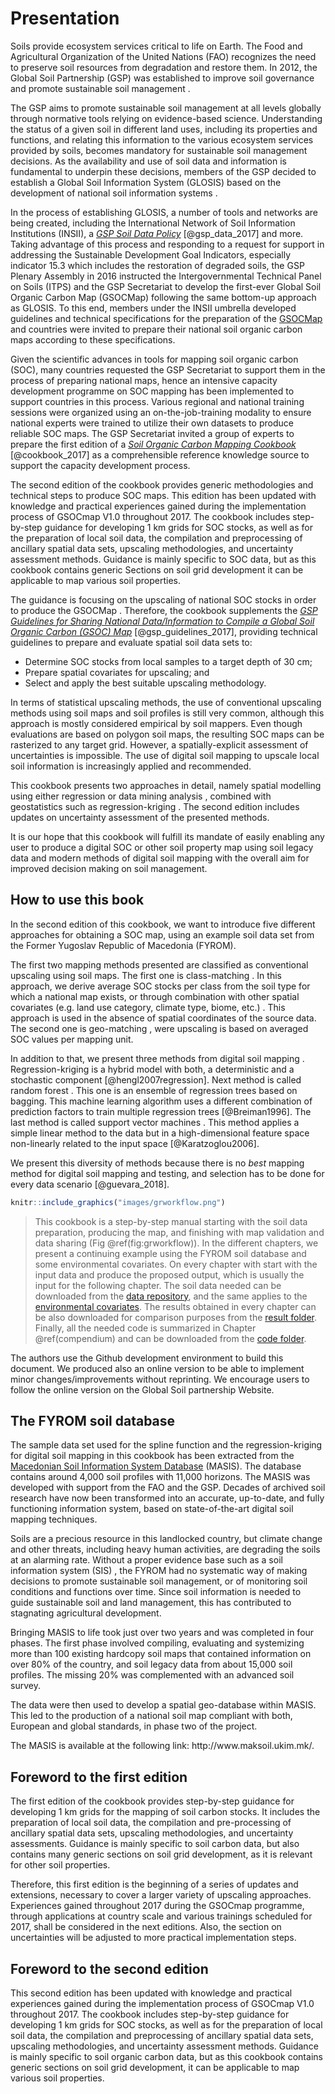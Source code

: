 \mainmatter
\pagestyle{fancy}

# Presentation

Soils provide ecosystem services critical to life on Earth. The Food and Agricultural Organization of the United Nations (FAO) recognizes the need to preserve soil resources from degradation and restore them. In 2012, the Global Soil Partnership (GSP) was established to improve soil governance and promote sustainable soil management \index{Sustainable soil management}. 

The GSP aims to promote sustainable soil management \index{Sustainable soil management} at all levels globally through normative tools relying on evidence-based science. Understanding the status of a given soil in different land uses, including its properties and functions, and relating this information to the various ecosystem services provided by soils, becomes mandatory for sustainable soil management \index{Sustainable soil management} decisions. As the availability and use of soil data and information is fundamental to underpin these decisions, members of the GSP decided to establish a Global Soil Information System (GLOSIS) 
\index{Soil Information System (SIS)!global} based on the development of national soil information systems \index{Soil Information System (SIS)!national}.

In the process of establishing GLOSIS, a number of tools and networks are being created, including the International Network of Soil Information Institutions (INSII), a [*GSP Soil Data Policy*](http://www.fao.org/3/a-bs975e.pdf) [@gsp_data_2017] and more. Taking advantage of this process and responding to a request for support in addressing the Sustainable Development Goal Indicators, especially indicator 15.3 which includes the restoration of degraded soils, the GSP Plenary Assembly in 2016 instructed the Intergovernmental Technical Panel on Soils (ITPS) and the GSP Secretariat to develop the first-ever Global Soil Organic Carbon Map (GSOCMap) \index{Global Soil Organic Carbon Map (GSOCMap)} following the same bottom-up approach as GLOSIS. To this end, members under the INSII umbrella developed guidelines and technical specifications for the preparation of the [GSOCMap](http://www.fao.org/3/a-bp164e.pdf) \index{Global Soil Organic Carbon Map (GSOCMap)} and countries were invited to prepare their national soil organic carbon maps according to these specifications.

Given the scientific advances in tools for mapping soil organic carbon (SOC), many countries requested the GSP Secretariat to support them in the process of preparing national maps, hence an intensive capacity development programme on SOC mapping has been implemented to support countries in this process. Various regional and national training sessions were organized using an on-the-job-training modality to ensure national experts were trained to utilize their own datasets to produce reliable SOC maps. The GSP Secretariat invited a group of experts to prepare the first edition of a [*Soil Organic Carbon Mapping Cookbook*](http://www.fao.org/3/a-bs901e.pdf) [@cookbook_2017] as a comprehensible reference knowledge source to support the capacity development process.

The second edition of the cookbook provides generic methodologies and technical steps to produce SOC maps. This edition has been updated with knowledge and practical experiences gained during the implementation process of GSOCmap V1.0 \index{Global Soil Organic Carbon Map (GSOCMap)} throughout 2017. The cookbook includes step-by-step guidance for developing 1 km grids for SOC stocks, as well as for the preparation of local soil data, the compilation and preprocessing of ancillary spatial data sets, upscaling methodologies, and uncertainty assessment methods. Guidance is mainly specific to SOC data, but as this cookbook contains generic Sections on soil grid development it can be applicable to map various soil properties. 

The guidance is focusing on the upscaling of national SOC stocks in order to produce the GSOCMap \index{Global Soil Organic Carbon Map (GSOCMap)}. Therefore, the cookbook supplements the [*GSP Guidelines for Sharing National Data/Information to Compile a Global Soil Organic Carbon (GSOC) Map*](http://www.fao.org/3/a-bp164e.pdf) [@gsp_guidelines_2017], providing technical guidelines to prepare and evaluate spatial soil data sets to: 

* Determine SOC stocks from local samples to a target depth of 30 cm;
* Prepare spatial covariates \index{Environmental covariates} for upscaling; and
* Select and apply the best suitable upscaling methodology.

In terms of statistical upscaling methods, the use of conventional upscaling methods using soil maps and soil profiles is still very common, although this approach is mostly considered empirical by soil mappers. Even though evaluations are based on polygon soil maps, the resulting SOC maps can be rasterized to any target grid. However, a spatially-explicit assessment of uncertainties is impossible. The use of digital soil mapping to upscale local soil information is increasingly applied and recommended.

This cookbook presents two approaches in detail, namely spatial modelling using either regression or data mining analysis \index{Random forest (RF)}, combined with geostatistics such as regression-kriging \index{Regression-kriging (RK)}. The second edition includes updates on uncertainty assessment of the presented methods.

It is our hope that this cookbook will fulfill its mandate of easily enabling any user to produce a digital SOC or other soil property map using soil legacy data and modern methods of digital soil mapping \index{Digital Soil Mapping (DSM)} with the overall aim for improved decision making on soil management.

## 	How to use this book

In the second edition of this cookbook, we want to introduce five different approaches for obtaining a SOC map, using an example soil data set from the Former Yugoslav Republic of Macedonia (FYROM).

The first two mapping methods presented are classified as conventional upscaling using soil maps. The first one is class-matching \index{Class-matching}. In this approach, we derive average SOC stocks per class from the soil type for which a national map exists, or through combination with other spatial covariates (e.g. land use category, climate type, biome, etc.) \index{Environmental covariates}. This approach is used in the absence of spatial coordinates of the source data. The second one is geo-matching \index{Geo-matching}, were upscaling is based on averaged SOC values per mapping unit.

In addition to that, we present three methods from digital soil mapping \index{Digital Soil Mapping (DSM)}. Regression-kriging \index{Regression-kriging (RK)} is a hybrid model with both, a deterministic and a stochastic component [@hengl2007regression]. Next method is called random forest \index{Random forest (RF)}. This one is an ensemble of regression trees based on bagging. This machine learning algorithm uses a different combination of prediction factors to train multiple regression trees [@Breiman1996]. The last method is called support vector machines \index{Support Vector Machines (SVM)}. This method applies a simple linear method to the data but in a high-dimensional feature space non-linearly related to the input space [@Karatzoglou2006].

We present this diversity of methods because there is no *best* mapping method for digital soil mapping \index{Digital Soil Mapping (DSM)} and testing, and selection has to be done for every data scenario [@guevara_2018].

```r
knitr::include_graphics("images/grworkflow.png")
```

> This cookbook is a step-by-step manual starting with the soil data preparation, producing the map, and finishing with map validation and data sharing (Fig \@ref(fig:grworkflow)). In the different chapters, we present a continuing example using the FYROM soil database and some environmental covariates. On every chapter with start with the input data and produce the proposed output, which is usually the input for the following chapter. The soil data needed can be downloaded from the [data repository](https://github.com/FAO-GSP/SOC-Mapping-Cookbook/tree/master/data), and the same applies to the [environmental covariates](https://github.com/FAO-GSP/SOC-Mapping-Cookbook/tree/master/covs). The results obtained in every chapter can be also downloaded for comparison purposes from the [result folder](https://github.com/FAO-GSP/SOC-Mapping-Cookbook/tree/master/results). Finally, all the needed code is summarized in Chapter \@ref(compendium) and can be downloaded from the [code folder](https://github.com/FAO-GSP/SOC-Mapping-Cookbook/tree/master/code).

The authors use the Github development environment to build this document. We produced also an online version to be able to implement minor changes/improvements  without reprinting. We encourage users to follow the online  version on the Global Soil partnership Website.  

## The FYROM soil database

The sample data set used for the spline function and the regression-kriging for digital soil mapping in this cookbook has been extracted from the [Macedonian Soil Information System Database](http://www.maksoil.ukim.mk/) (MASIS). The database contains around 4,000 soil profiles with 11,000 horizons. The MASIS was developed with support from the FAO and the GSP. Decades of archived soil research have now been transformed into an accurate, up-to-date, and fully functioning information system, based on state-of-the-art digital soil mapping techniques.

Soils are a precious resource in this landlocked country, but climate change and other threats, including heavy human activities, are degrading the soils at an alarming rate. Without a proper evidence base such as a soil information system (SIS) \index{Soil Information System (SIS)!national}, the FYROM had no systematic way of making decisions to promote sustainable soil management, or of monitoring soil conditions and functions over time. Since soil information is needed to guide sustainable soil and land management, this has contributed to stagnating agricultural development.

Bringing MASIS to life took just over two years and was completed in four phases. The first phase involved compiling, evaluating and systemizing more than 100 existing hardcopy soil maps that contained information on over 80% of the country, and soil legacy data from about 15,000 soil profiles. The missing 20% was complemented with an advanced soil survey.

The data were then used to develop a spatial geo-database within MASIS. This led to the production of a national soil map compliant with both, European and global standards, in phase two of the project. 

The MASIS is available at the following link: http://www.maksoil.ukim.mk/.

## Foreword to the first edition

The first edition of the cookbook provides step-by-step guidance for developing 1 km grids for the mapping of soil carbon stocks. It includes the preparation of local soil data, the compilation and pre-processing of ancillary spatial data sets, upscaling methodologies, and uncertainty assessments. Guidance is mainly specific to soil carbon data, but also contains many generic sections on soil grid development, as it is relevant for other soil properties.

Therefore, this first edition is the beginning of a series of updates and extensions, necessary to cover a larger variety of upscaling approaches. Experiences gained throughout 2017 during the GSOCmap programme, through applications at country scale and various trainings scheduled for 2017, shall be considered in the next editions. Also, the section on uncertainties will be adjusted to more practical implementation steps.

## Foreword to the second edition

This second edition has been updated with knowledge and practical experiences gained during the implementation process of GSOCmap V1.0 throughout 2017. The cookbook includes step-by-step guidance for developing 1 km grids for SOC stocks, as well as for the preparation of local soil data, the compilation and preprocessing of ancillary spatial data sets, upscaling methodologies, and uncertainty assessment methods. Guidance is mainly specific to soil organic carbon data, but as this cookbook contains generic sections on soil grid development, it can be applicable to map various soil properties. 
